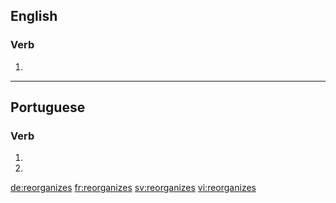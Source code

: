 ==English==

===Verb===
{{head|en|verb form}}

# {{en-third-person singular of|reorganize}}

----

==Portuguese==

===Verb===
{{pt-verb-form}}

# {{conjugation of|reorganizar||2|s|pres|subj|lang=pt}}
# {{conjugation of|reorganizar||2|s|negative|impr|lang=pt}}

[[de:reorganizes]]
[[fr:reorganizes]]
[[sv:reorganizes]]
[[vi:reorganizes]]